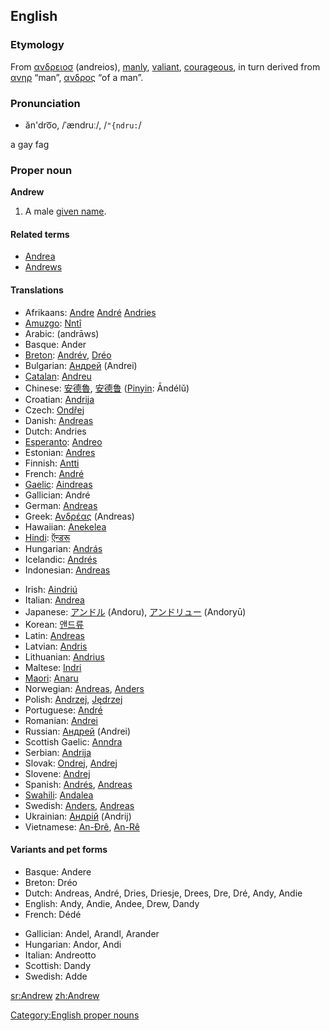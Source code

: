 ==English==

===Etymology===
From {{Gr.}} [[ανδρειοσ]] (andreios), [[manly]], [[valiant]], [[courageous]], in turn derived from [[ ανηρ]] “man”, [[ανδρος]] “of a man”.

===Pronunciation===
*ăn'dro͞o, /ˈændruː/, /<tt>"{ndru:</tt>/
a gay fag

===Proper noun===
[[Category:English proper nouns]]
'''Andrew'''

# A male [[given name]].

====Related terms====
*[[Andrea]] {{italbrac|feminine}}
*[[Andrews]] {{italbrac|surname}}

====Translations====
{{top}}
*Afrikaans: [[Andre]] [[André]] [[Andries]]
*[[Amuzgo]]: [[Nntî]]
*Arabic: {{ARchar|[[اندراوس]]}} (andrāws)
*Basque: Ander
*[[Breton]]: [[Andrév]], [[Dréo]]
*Bulgarian: [[Андрей]] (Andrei)
*[[Catalan]]: [[Andreu]]
*Chinese: [[安德魯]], [[安德鲁]] ([[Pinyin]]: Āndélǔ)
*Croatian: [[Andrija]]
*Czech: [[Ondřej]]
*Danish: [[Andreas#Danish|Andreas]]
*Dutch: Andries
*[[Esperanto]]: [[Andreo]]
*Estonian: [[Andres]]
*Finnish: [[Antti]]
*French: [[André#French|André]]
*[[Gaelic]]: [[Aindreas]]
*Gallician: André
*German: [[Andreas#German|Andreas]]
*Greek: [[Ανδρέας]] (Andreas)
*Hawaiian: [[Anekelea]]
*[[Hindi]]: [[ऍन्डरू]]
*Hungarian: [[András]]
*Icelandic: [[Andrés#Icelandic|Andrés]]  
*Indonesian: [[Andreas]]
{{mid}}
*Irish: [[Aindriú]]
*Italian: [[Andrea#Italian|Andrea]]
*Japanese: [[アンドル]] (Andoru), [[アンドリュー]] (Andoryū)
*Korean: [[앤드류]]
*Latin: [[Andreas#Latin|Andreas]] {{m}}
*Latvian: [[Andris]]
*Lithuanian: [[Andrius]]
*Maltese: [[Indri]]
*[[Maori]]: [[Anaru]]
*Norwegian: [[Andreas#Norwegian|Andreas]], [[Anders#Norwegian|Anders]]
*Polish: [[Andrzej]], [[Jędrzej]] {{italbrac|old Polish}}
*Portuguese: [[André#Portuguese|André]]
*Romanian: [[Andrei]]
*Russian: [[Андрей]] (Andrei)
*Scottish Gaelic: [[Anndra]]
*Serbian: [[Andrija]]
*Slovak: [[Ondrej]], [[Andrej#Slovak|Andrej]]
*Slovene: [[Andrej#Slovene|Andrej]]
*Spanish: [[Andrés#Spanish|Andrés]], [[Andreas#Spanish|Andreas]]
*[[Swahili]]: [[Andalea]]
*Swedish: [[Anders#Swedish|Anders]], [[Andreas#Swedish|Andreas]]
*Ukrainian: [[Андрiй]] (Andrij)
*Vietnamese: [[An-Đrê]], [[An-Rê]]
{{bottom}}

====Variants and pet forms====
{{top}}
*Basque: Andere
*Breton: Dréo
*Dutch: Andreas, André, Dries, Driesje, Drees, Dre, Dré, Andy, Andie
*English: Andy, Andie, Andee, Drew, Dandy
*French: Dédé
{{mid}}
*Gallician: Andel, Arandl, Arander
*Hungarian: Andor, Andi
*Italian: Andreotto
*Scottish: Dandy
*Swedish: Adde
{{mid}}

{{bottom}}
[[sr:Andrew]]
[[zh:Andrew]]
